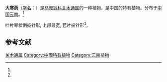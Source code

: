 {{Speciesbox
| status = 
| status_system = 
| image =
| genus = Isotrema
| species = feddei
| authority =  (H. Lév.) X. X. Zhu, S. Liao & J. S. Ma
| synonyms = 
* ''Aristolochia feddei'' H. Lév.
| synonyms_ref = <ref name="biods.2019183">{{cite journal |last1=Xinxin |first1=Zhu |last2=Jun |first2=Wang |last3=Shuai |first3=Liao |last4=Jinshuang |first4=Ma |title=Synopsis of Aristolochia L. and Isotrema Raf. (Aristolochiaceae) in China |journal=Biodiversity Science |date=2019-10-20 |volume=27 |issue=10 |pages=1143 |doi=10.17520/biods.2019183}}</ref>
}}

'''大寒药'''（[[学名|学名]]：{{lang|la|''Isotrema feddei''}}）是[[马兜铃科|马兜铃科]][[关木通属|关木通属]]的一种植物，是中国的特有植物。分布于[[中国|中国]][[云南|云南]]。<ref name="biods.2019183" />

叶片琴状倒披针形, 上部最宽, 苞片披针形<ref name="biods.2019183" />。

==参考文献==
{{reflist}}

{{Taxonbar|from=Q89019502}}
[[Category:关木通属|关木通属]]
[[Category:中國特有植物|Category:中國特有植物]]
[[Category:云南植物|Category:云南植物]]
{{植物小作品}}